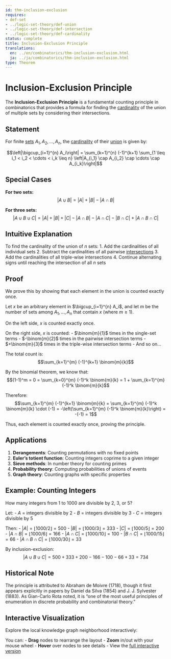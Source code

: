 ```yaml
---
id: thm-inclusion-exclusion
requires:
- def-set
- ../logic-set-theory/def-union
- ../logic-set-theory/def-intersection
- ../logic-set-theory/def-cardinality
status: complete
title: Inclusion-Exclusion Principle
translations:
  en: ../en/combinatorics/thm-inclusion-exclusion.html
  ja: ../ja/combinatorics/thm-inclusion-exclusion.html
type: Theorem
---
```


# Inclusion-Exclusion Principle

The **Inclusion-Exclusion Principle** is a fundamental counting principle in combinatorics that provides a formula for finding the [cardinality](../logic-set-theory/def-cardinality.qmd) of the union of multiple sets by considering their intersections.

## Statement

For finite [sets](../logic-set-theory/def-set.qmd) $A_1, A_2, \ldots, A_n$, the [cardinality](../logic-set-theory/def-cardinality.qmd) of their [union](../logic-set-theory/def-union.qmd) is given by:

$$\left|\bigcup_{i=1}^{n} A_i\right| = \sum_{k=1}^{n} (-1)^{k+1} \sum_{1 \leq i_1 < i_2 < \cdots < i_k \leq n} \left|A_{i_1} \cap A_{i_2} \cap \cdots \cap A_{i_k}\right|$$

## Special Cases

**For two sets:**
$$|A \cup B| = |A| + |B| - |A \cap B|$$

**For three sets:**
$$|A \cup B \cup C| = |A| + |B| + |C| - |A \cap B| - |A \cap C| - |B \cap C| + |A \cap B \cap C|$$

## Intuitive Explanation

To find the cardinality of the union of $n$ sets:
1. Add the cardinalities of all individual sets
2. Subtract the cardinalities of all pairwise [intersections](../logic-set-theory/def-intersection.qmd)
3. Add the cardinalities of all triple-wise intersections
4. Continue alternating signs until reaching the intersection of all $n$ sets

## Proof

We prove this by showing that each element in the union is counted exactly once.

Let $x$ be an arbitrary element in $\bigcup_{i=1}^{n} A_i$, and let $m$ be the number of sets among $A_1, \ldots, A_n$ that contain $x$ (where $m \geq 1$).

On the left side, $x$ is counted exactly once.

On the right side, $x$ is counted:
- $\binom{m}{1}$ times in the single-set terms
- $-\binom{m}{2}$ times in the pairwise intersection terms
- $+\binom{m}{3}$ times in the triple-wise intersection terms
- And so on...

The total count is:
$$\sum_{k=1}^{m} (-1)^{k+1} \binom{m}{k}$$

By the binomial theorem, we know that:
$$(1-1)^m = 0 = \sum_{k=0}^{m} (-1)^k \binom{m}{k} = 1 + \sum_{k=1}^{m} (-1)^k \binom{m}{k}$$

Therefore:
$$\sum_{k=1}^{m} (-1)^{k+1} \binom{m}{k} = \sum_{k=1}^{m} (-1)^k \binom{m}{k} \cdot (-1) = -\left(\sum_{k=1}^{m} (-1)^k \binom{m}{k}\right) = -(-1) = 1$$

Thus, each element is counted exactly once, proving the principle.

## Applications

1. **Derangements**: Counting permutations with no fixed points
2. **Euler's totient function**: Counting integers coprime to a given integer
3. **Sieve methods**: In number theory for counting primes
4. **Probability theory**: Computing probabilities of unions of events
5. **Graph theory**: Counting graphs with specific properties

## Example: Counting Integers

How many integers from 1 to 1000 are divisible by 2, 3, or 5?

Let:
- $A$ = integers divisible by 2
- $B$ = integers divisible by 3
- $C$ = integers divisible by 5

Then:
- $|A| = \lfloor 1000/2 \rfloor = 500$
- $|B| = \lfloor 1000/3 \rfloor = 333$
- $|C| = \lfloor 1000/5 \rfloor = 200$
- $|A \cap B| = \lfloor 1000/6 \rfloor = 166$
- $|A \cap C| = \lfloor 1000/10 \rfloor = 100$
- $|B \cap C| = \lfloor 1000/15 \rfloor = 66$
- $|A \cap B \cap C| = \lfloor 1000/30 \rfloor = 33$

By inclusion-exclusion:
$$|A \cup B \cup C| = 500 + 333 + 200 - 166 - 100 - 66 + 33 = 734$$

## Historical Note

The principle is attributed to Abraham de Moivre (1718), though it first appears explicitly in papers by Daniel da Silva (1854) and J. J. Sylvester (1883). As Gian-Carlo Rota noted, it is "one of the most useful principles of enumeration in discrete probability and combinatorial theory."

## Interactive Visualization

Explore the local knowledge graph neighborhood interactively:

::: {.graph-viz data-id="thm-inclusion-exclusion" data-width="700" data-height="500"}
:::

You can:
- **Drag** nodes to rearrange the layout
- **Zoom** in/out with your mouse wheel
- **Hover** over nodes to see details
- View the [full interactive version](../../output/interactive/en/thm-inclusion-exclusion.html){target="_blank"}
